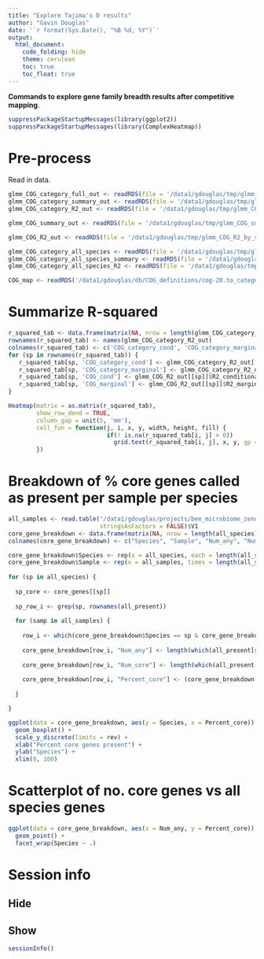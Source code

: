 ```yaml
---
title: "Explore Tajima's D results"
author: "Gavin Douglas"
date: '`r format(Sys.Date(), "%B %d, %Y")`'
output:
  html_document:
    code_folding: hide
    theme: cerulean
    toc: true
    toc_float: true
---
```


**Commands to explore gene family breadth results after competitive mapping**.


```r
suppressPackageStartupMessages(library(ggplot2))
suppressPackageStartupMessages(library(ComplexHeatmap))
```

# Pre-process

Read in data.
```r
glmm_COG_category_full_out <- readRDS(file = '/data1/gdouglas/tmp/glmm_COG_category_full_by_species.rds')
glmm_COG_category_summary_out <- readRDS(file = '/data1/gdouglas/tmp/glmm_COG_category_summary_by_species.rds')
glmm_COG_category_R2_out <- readRDS(file = '/data1/gdouglas/tmp/glmm_COG_category_R2_by_species.rds')

glmm_COG_summary_out <- readRDS(file = '/data1/gdouglas/tmp/glmm_COG_summary_by_species.rds')

glmm_COG_R2_out <- readRDS(file = '/data1/gdouglas/tmp/glmm_COG_R2_by_species.rds')

glmm_COG_category_all_species <- readRDS(file = '/data1/gdouglas/tmp/glmm_COG_category_full_ALL_species.rds')
glmm_COG_category_all_species_summary <- readRDS(file = '/data1/gdouglas/tmp/glmm_COG_category_summary_ALL_species.rds')
glmm_COG_category_all_species_R2 <- readRDS(file = '/data1/gdouglas/tmp/glmm_COG_category_R2_ALL_species.rds')

COG_map <- readRDS('/data1/gdouglas/db/COG_definitions/cog-20.to_category_collapse.rds')
```



# Summarize R-squared

```r
r_squared_tab <- data.frame(matrix(NA, nrow = length(glmm_COG_category_R2_out),  ncol = 4))
rownames(r_squared_tab) <- names(glmm_COG_category_R2_out)
colnames(r_squared_tab) <- c('COG_category_cond', 'COG_category_marginal', 'COG_cond', 'COG_marginal')
for (sp in rownames(r_squared_tab)) {
   r_squared_tab[sp, 'COG_category_cond'] <- glmm_COG_category_R2_out[[sp]]$R2_conditional
   r_squared_tab[sp, 'COG_category_marginal'] <- glmm_COG_category_R2_out[[sp]]$R2_marginal
   r_squared_tab[sp, 'COG_cond'] <- glmm_COG_R2_out[[sp]]$R2_conditional
   r_squared_tab[sp, 'COG_marginal'] <- glmm_COG_R2_out[[sp]]$R2_marginal
}

Heatmap(matrix = as.matrix(r_squared_tab),
        show_row_dend = TRUE,
        column_gap = unit(5, 'mm'),
        cell_fun = function(j, i, x, y, width, height, fill) {
                            if(! is.na(r_squared_tab[i, j] > 0))
                              grid.text(r_squared_tab[i, j], x, y, gp = gpar(fontsize = 10), just = 'centre')
        })
```

# Breakdown of % core genes called as present per sample per species

```r
all_samples <- read.table("/data1/gdouglas/projects/bee_microbiome_zenodo/mgs_datasets/SRRs/all_five_datasets.txt.gz",
                          stringsAsFactors = FALSE)$V1
core_gene_breakdown <- data.frame(matrix(NA, nrow = length(all_species) * length(all_samples), ncol = 5))
colnames(core_gene_breakdown) <- c("Species", "Sample", "Num_any", "Num_core", "Percent_core")

core_gene_breakdown$Species <- rep(x = all_species, each = length(all_samples))
core_gene_breakdown$Sample <- rep(x = all_samples, times = length(all_species))
  
for (sp in all_species) {
  
  sp_core <- core_genes[[sp]]
  
  sp_row_i <- grep(sp, rownames(all_present))
  
  for (samp in all_samples) {
 
    row_i <- which(core_gene_breakdown$Species == sp & core_gene_breakdown$Sample == samp)
    
    core_gene_breakdown[row_i, "Num_any"] <- length(which(all_present[sp_row_i, samp] > 0))
    
    core_gene_breakdown[row_i, "Num_core"] <- length(which(all_present[sp_core, samp] > 0))
    
    core_gene_breakdown[row_i, "Percent_core"] <- (core_gene_breakdown[row_i, "Num_core"] / length(sp_core)) * 100
    
  }

}
```

```r
ggplot(data = core_gene_breakdown, aes(y = Species, x = Percent_core)) +
  geom_boxplot() +
  scale_y_discrete(limits = rev) +
  xlab("Percent core genes present") +
  ylab("Species") +
  xlim(0, 100)
```

# Scatterplot of no. core genes vs all species genes
```r
ggplot(data = core_gene_breakdown, aes(x = Num_any, y = Percent_core)) +
  geom_point() +
  facet_wrap(Species ~ .)
```

# Session info {.tabset}

## Hide

## Show

```r
sessionInfo()
```